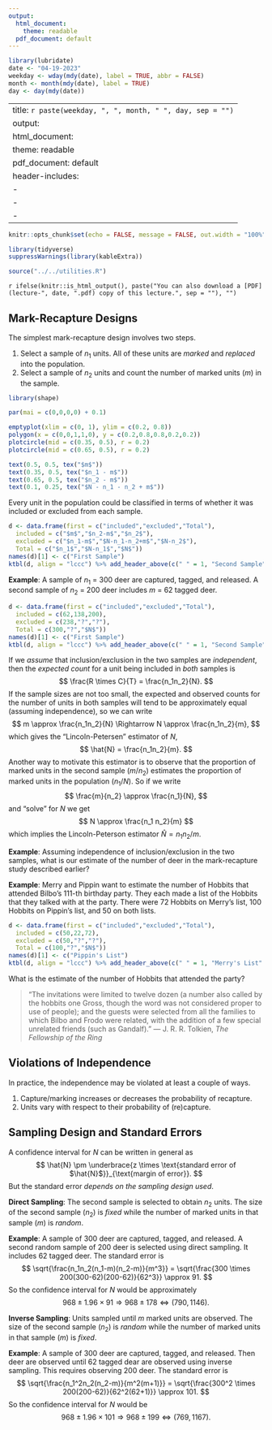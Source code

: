 ```yaml
---
output:
  html_document: 
    theme: readable
  pdf_document: default
---
```


```r
library(lubridate)
date <- "04-19-2023"
weekday <- wday(mdy(date), label = TRUE, abbr = FALSE)
month <- month(mdy(date), label = TRUE)
day <- day(mdy(date))
```

---
title: `r paste(weekday, ", ", month, " ", day, sep = "")`
output:
  html_document: 
    theme: readable
  pdf_document: default
header-includes:
  - \usepackage{float}
  - \usepackage{booktabs}
  - \usepackage{array}
---

```r
knitr::opts_chunk$set(echo = FALSE, message = FALSE, out.width = "100%", fig.align = "center", cache = FALSE, dev = ifelse(knitr::is_html_output(), "png", "pdf"))
```

```r
library(tidyverse)
suppressWarnings(library(kableExtra))
```

```r
source("../../utilities.R")
```

`r ifelse(knitr::is_html_output(), paste("You can also download a [PDF](lecture-", date, ".pdf) copy of this lecture.", sep = ""), "")`


## Mark-Recapture Designs

The simplest mark-recapture design involves two steps.

1. Select a sample of $n_1$ units. All of these units are *marked* and *replaced* into the population.
2. Select a sample of $n_2$ units and count the number of marked units ($m$) in the sample. 

```r
library(shape)

par(mai = c(0,0,0,0) + 0.1)

emptyplot(xlim = c(0, 1), ylim = c(0.2, 0.8))
polygon(x = c(0,0,1,1,0), y = c(0.2,0.8,0.8,0.2,0.2))
plotcircle(mid = c(0.35, 0.5), r = 0.2)
plotcircle(mid = c(0.65, 0.5), r = 0.2)

text(0.5, 0.5, tex("$m$"))
text(0.35, 0.5, tex("$n_1 - m$"))
text(0.65, 0.5, tex("$n_2 - m$"))
text(0.1, 0.25, tex("$N - n_1 - n_2 + m$"))
```

Every unit in the population could be classified in terms of whether it was included or excluded from each sample.
```r
d <- data.frame(first = c("included","excluded","Total"),
  included = c("$m$","$n_2-m$","$n_2$"),
  excluded = c("$n_1-m$","$N-n_1-n_2+m$","$N-n_2$"),
  Total = c("$n_1$","$N-n_1$","$N$"))
names(d)[1] <- c("First Sample")
ktbl(d, align = "lccc") %>% add_header_above(c(" " = 1, "Second Sample" = 2, " " = 1)) %>% column_spec(1, bold = knitr::is_html_output())
```

**Example**: A sample of $n_1$ = 300 deer are captured, tagged, and released. A second sample of $n_2$ = 200 deer includes $m$ = 62 tagged deer.
```r
d <- data.frame(first = c("included","excluded","Total"),
  included = c(62,138,200),
  excluded = c(238,"?","?"),
  Total = c(300,"?","$N$"))
names(d)[1] <- c("First Sample")
ktbl(d, align = "lccc") %>% add_header_above(c(" " = 1, "Second Sample" = 2, " " = 1)) %>% column_spec(1, bold = knitr::is_html_output())
```

If we *assume* that inclusion/exclusion in the two samples are *independent*, then the *expected count* for a unit being included in *both* samples is
$$
  \frac{R \times C}{T} = \frac{n_1n_2}{N}.
$$
If the sample sizes are not too small, the expected and observed counts for the number of units in both samples will tend to be approximately equal (assuming independence), so we can write
$$
  m \approx \frac{n_1n_2}{N} \Rightarrow N \approx \frac{n_1n_2}{m},
$$
which gives the "Lincoln-Petersen" estimator of $N$,
$$
  \hat{N} = \frac{n_1n_2}{m}.
$$
Another way to motivate this estimator is to observe that the proportion of marked units in the second sample ($m/n_2$) estimates the proportion of marked units in the population ($n_1/N$). So if we write
$$
  \frac{m}{n_2} \approx \frac{n_1}{N},
$$
and "solve" for $N$ we get
$$
  N \approx \frac{n_1 n_2}{m}
$$
which implies the Lincoln-Peterson estimator $\hat{N} = n_1 n_2 / m$. 
\pagebreak

**Example**: Assuming independence of inclusion/exclusion in the two samples, what is our estimate of the number of deer in the mark-recapture study described earlier?

\vspace{3cm}

**Example**: Merry and Pippin want to estimate the number of Hobbits that attended Bilbo's 111-th birthday party. They each made a list of the Hobbits that they talked with at the party. There were 72 Hobbits on Merry's list, 100 Hobbits on Pippin's list, and 50 on both lists. 
```r
d <- data.frame(first = c("included","excluded","Total"),
  included = c(50,22,72),
  excluded = c(50,"?","?"),
  Total = c(100,"?","$N$"))
names(d)[1] <- c("Pippin's List")
ktbl(d, align = "lccc") %>% add_header_above(c(" " = 1, "Merry's List" = 2, " " = 1)) %>% column_spec(1, bold = knitr::is_html_output())
```
What is the estimate of the number of Hobbits that attended the party?

> "The invitations were limited to twelve dozen (a number also called by the hobbits one Gross, 
> though the word was not considered proper to use of people); and the guests were selected from 
> all the families to which Bilbo and Frodo were related, with the addition of a few special 
> unrelated friends (such as Gandalf)." --- J. R. R. Tolkien, *The Fellowship of the Ring* 

\pagebreak

## Violations of Independence

In practice, the independence may be violated at least a couple of ways.

1. Capture/marking increases or decreases the probability of recapture.
0. Units vary with respect to their probability of (re)capture.

## Sampling Design and Standard Errors

A confidence interval for $N$ can be written in general as
$$
	\hat{N} \pm \underbrace{z \times 
	\text{standard error of $\hat{N}$}}_{\text{margin of error}}.
$$
But the standard error *depends on the sampling design used*.

**Direct Sampling**: The second sample is selected to obtain $n_2$ units. The size of the second sample ($n_2$) is *fixed* while the number of marked units in that sample ($m$) is *random*. 

**Example**: A sample of 300 deer are captured, tagged, and released. A second random sample of 200 deer is selected using direct sampling. It includes 62 tagged deer. The standard error is
$$
\sqrt{\frac{n_1n_2(n_1-m)(n_2-m)}{m^3}} = \sqrt{\frac{300 \times 200(300-62)(200-62)}{62^3}} \approx 91.
$$
So the confidence interval for $N$ would be approximately
$$
   968 \pm 1.96 \times 91 \Rightarrow 968 \pm 178 \Leftrightarrow (790, 1146).
$$

**Inverse Sampling**: Units sampled until $m$ marked units are observed. The size of the second sample ($n_2$) is *random* while the number of marked units in that sample ($m$) is *fixed*.

**Example**: A sample of 300 deer are captured, tagged, and released. Then deer are observed until 62 tagged dear are observed using inverse sampling. This requires observing 200 deer. The standard error is
$$
\sqrt{\frac{n_1^2n_2(n_2-m)}{m^2(m+1)}} = \sqrt{\frac{300^2 \times 200(200-62)}{62^2(62+1)}} \approx 101.
$$
So the confidence interval for $N$ would be 
$$
   968 \pm 1.96 \times 101 \Rightarrow 968 \pm 199 \Leftrightarrow (769, 1167).
$$
